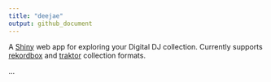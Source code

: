 ```yaml
---
title: "deejae"
output: github_document
---
```


A [Shiny](https://shiny.rstudio.com/) web app for exploring your Digital DJ collection. Currently supports [rekordbox](https://rekordbox.com/en/) and [traktor](https://www.native-instruments.com/en/products/traktor/dj-software/traktor-pro-2/) collection formats.

...
